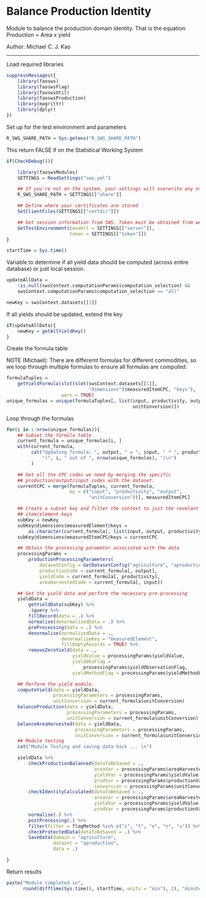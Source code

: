 # Balance Production Identity

Module to balance the production domain identity. That is the equation
Production = Area x yield

Author: Michael C. J. Kao

---
Load required libraries

```r
suppressMessages({
    library(faosws)
    library(faoswsFlag)
    library(faoswsUtil)
    library(faoswsProduction)
    library(magrittr)
    library(dplyr)
})
```

Set up for the test environment and parameters

```r
R_SWS_SHARE_PATH = Sys.getenv("R_SWS_SHARE_PATH")
```

This return FALSE if on the Statistical Working System

```r
if(CheckDebug()){

    library(faoswsModules)
    SETTINGS = ReadSettings("sws.yml")

    ## If you're not on the system, your settings will overwrite any others
    R_SWS_SHARE_PATH = SETTINGS[["share"]]

    ## Define where your certificates are stored
    SetClientFiles(SETTINGS[["certdir"]])

    ## Get session information from SWS. Token must be obtained from web interface
    GetTestEnvironment(baseUrl = SETTINGS[["server"]],
                       token = SETTINGS[["token"]])
}

startTime = Sys.time()
```

Variable to determine if all yield data should be computed (across entire
database) or just local session.

```r
updateAllData =
    !is.null(swsContext.computationParams$computation_selection) &&
    swsContext.computationParams$computation_selection == "all"

newKey = swsContext.datasets[[1]]
```

If all yields should be updated, extend the key

```r
if(updateAllData){
    newKey = getAllYieldKey()
}
```

Create the formula table

NOTE (Michael): There are differemt formulas for different
                commodities, so we loop through multiple formulas
                to ensure all formulas are computed.

```r
formulaTuples =
    getYieldFormula(slot(slot(swsContext.datasets[[1]],
                              "dimensions")$measuredItemCPC, "keys"),
                    warn = TRUE)
unique_formulas = unique(formulaTuples[, list(input, productivity, output,
                                              unitConversion)])
```

Loop through the formulas

```r
for(i in 1:nrow(unique_formulas)){
    ## Subset the formula table
    current_formula = unique_formulas[i, ]
    with(current_formula,
         cat("Updating formula: ", output, " = ", input, " * ", productivity,
             "(", i, " out of ", nrow(unique_formulas), ")\n")
         )

    ## Get all the CPC codes we need by merging the specific
    ## production/output/input codes with the dataset.
    currentCPC = merge(formulaTuples, current_formula,
                       by = c("input", "productivity", "output",
                              "unitConversion"))[, measuredItemCPC]

    ## Create a subset key and filter the context to just the revelant
    ## item/element keys
    subKey = newKey
    subKey@dimensions$measuredElement@keys =
        as.character(current_formula[, list(input, output, productivity)])
    subKey@dimensions$measuredItemCPC@keys = currentCPC

    ## Obtain the processing parameter associated with the data
    processingParams =
        productionProcessingParameters(
            datasetConfig = GetDatasetConfig("agriculture", "aproduction"),
            productionCode = current_formula[, output],
            yieldCode = current_formula[, productivity],
            areaHarvestedCode = current_formula[, input])

    ## Get the yield data and perform the necessary pre-processing
    yieldData =
        getYieldData(subKey) %>%
        .$query %>%
        fillRecord(data = .) %>%
        normalise(denormalisedData = .) %>%
        preProcessing(data = .) %>%
        denormalise(normalisedData = .,
                    denormaliseKey = "measuredElement",
                    fillEmptyRecords = TRUE) %>%
        removeZeroYield(data = .,
                        yieldValue = processingParams$yieldValue,
                        yieldObsFlag =
                            processingParams$yieldObservationFlag,
                        yieldMethodFlag = processingParams$yieldMethodFlag)

    ## Perform the yield module.
    computeYield(data = yieldData,
                 processingParameters = processingParams,
                 unitConversion = current_formula$unitConversion)
    balanceProduction(data = yieldData,
                      processingParameters = processingParams,
                      unitConversion = current_formula$unitConversion)
    balanceAreaHarvested(data = yieldData,
                         processingParameters = processingParams,
                         unitConversion = current_formula$unitConversion)
    ## Module testing
    cat("Module Testing and saving data back ... \n")

    yieldData %>%
        checkProductionBalanced(dataToBeSaved = .,
                                areaVar = processingParams$areaHarvestedValue,
                                yieldVar = processingParams$yieldValue,
                                prodVar = processingParams$productionValue,
                                conversion = processingParams$unitConversion) %>%
        checkIdentityCalculated(dataToBeSaved = .,
                                areaVar = processingParams$areaHarvestedValue,
                                yieldVar = processingParams$yieldValue,
                                prodVar = processingParams$productionValue) %>%
        normalise(.) %>%
        postProcessing(.) %>%
        filter(filter = flagMethod %in% c("i", "t", "e", "n", "u")) %>%
        checkProtectedData(dataToBeSaved = .) %>%
        SaveData(domain = "agriculture",
                 dataset = "aproduction",
                 data = .)

}
```

Return results

```r
paste("Module completed in",
      round(difftime(Sys.time(), startTime, units = "min"), 2), "minutes.")
```

